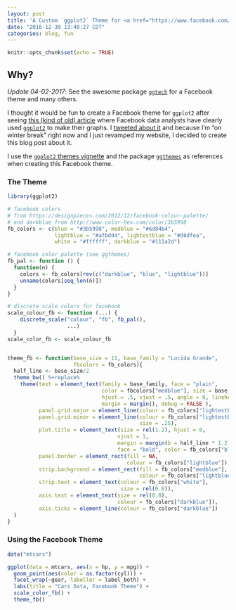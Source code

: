 ```yaml
---
layout: post
title: 'A Custom `ggplot2` Theme for <a href="https://www.facebook.com/">Facebook</a>'
date: "2016-12-30 13:40:27 CDT"
categories: blog, fun
---
```


```r
knitr::opts_chunk$set(echo = TRUE)
```


## Why? 

*Update 04-02-2017*: See the awesome package [`ggtech`](https://github.com/ricardo-bion/ggtech) for a Facebook theme and many others. 

I thought it would be fun to create a Facebook theme for `ggplot2` after seeing [this (kind of old) article](http://www.theatlantic.com/technology/archive/2014/02/when-you-fall-in-love-this-is-what-facebook-sees/283865/?utm_source=mitfb) where Facebook data analysts have clearly used [`ggplot2`](http://docs.ggplot2.org/current/) to make their graphs. I [tweeted about it]() and because I'm "on winter break" right now and I just revamped my website, I decided to create this blog post about it.

I use the [`ggplot2` themes vignette](http://docs.ggplot2.org/dev/vignettes/themes.html) and the package [`ggthemes`](https://github.com/jrnold/ggthemes) as references when creating this Facebook theme.

### The Theme

```r
library(ggplot2)

# facebook colors
# from https://designpieces.com/2012/12/facebook-colour-palette/
# and darkblue from http://www.color-hex.com/color/3b5998
fb_colors <- c(blue = "#3b5998", medblue = "#6d84b4", 
               lightblue = "#afbdd4", lightestblue = "#d8dfea", 
               white = "#ffffff", darkblue = "#111a2d")

# facebook color palette (see ggthemes)
fb_pal <- function () {
  function(n) {
    colors <- fb_colors[rev(c("darkblue", "blue", "lightblue"))]
    unname(colors[seq_len(n)])
  }
} 

# discrete scale colors for facebook
scale_colour_fb <- function (...) {
    discrete_scale("colour", "fb", fb_pal(), 
                   ...)
  }  
scale_color_fb <- scale_colour_fb


theme_fb <- function(base_size = 11, base_family = "Lucida Grande", 
                     fbcolors = fb_colors){
  half_line <- base_size/2
  theme_bw() %+replace% 
    theme(text = element_text(family = base_family, face = "plain", 
                              color = fbcolors["medblue"], size = base_size,
                              hjust = .5, vjust = .5, angle = 0, lineheight = 1.1, 
                              margin = margin(), debug = FALSE ),
          panel.grid.major = element_line(colour = fb_colors["lightestblue"]),
          panel.grid.minor = element_line(colour = fb_colors["lightestblue"],
                                          size = .25), 
          plot.title = element_text(size = rel(1.2), hjust = 0, 
                                   vjust = 1, 
                                   margin = margin(b = half_line * 1.2), 
                                   face = "bold", color = fb_colors["blue"]),
          panel.border = element_rect(fill = NA, 
                                      colour = fb_colors["lightblue"]),
          strip.background = element_rect(fill = fb_colors["medblue"], 
                                          colour = fb_colors["lightblue"]),
          strip.text = element_text(colour = fb_colors["white"], 
                                    size = rel(0.8)),
          axis.text = element_text(size = rel(0.8), 
                                   colour = fb_colors["darkblue"]),
          axis.ticks = element_line(colour = fb_colors["darkblue"])
  )
}
```

### Using the Facebook Theme

```r
data("mtcars")

ggplot(data = mtcars, aes(x = hp, y = mpg)) + 
  geom_point(aes(color = as.factor(cyl))) + 
  facet_wrap(~gear, labeller = label_both) + 
  labs(title = "Cars Data, Facebook Theme") + 
  scale_color_fb() + 
  theme_fb()
```


